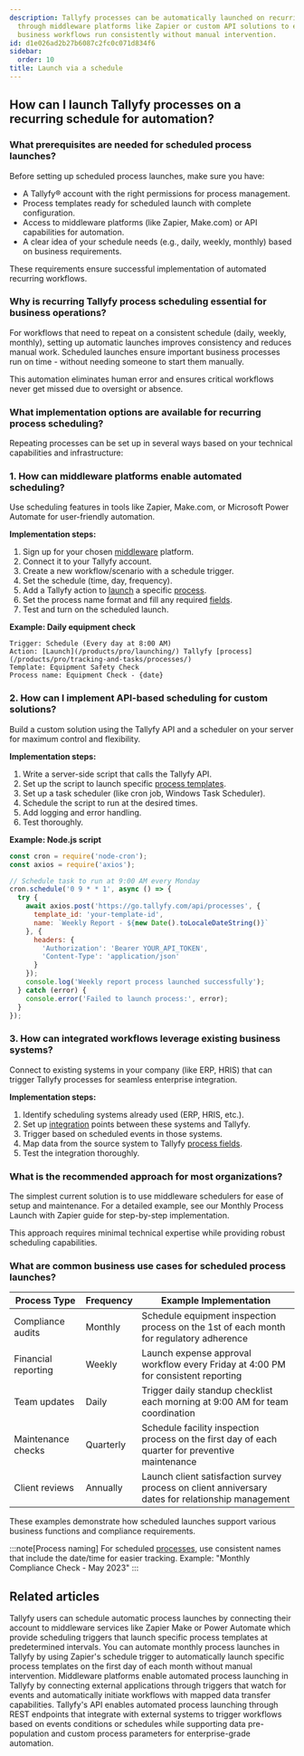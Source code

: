 ```yaml
---
description: Tallyfy processes can be automatically launched on recurring schedules
  through middleware platforms like Zapier or custom API solutions to ensure critical
  business workflows run consistently without manual intervention.
id: d1e026ad2b27b6087c2fc0c071d834f6
sidebar:
  order: 10
title: Launch via a schedule
---
```



## How can I launch Tallyfy processes on a recurring schedule for automation?

### What prerequisites are needed for scheduled process launches?

Before setting up scheduled process launches, make sure you have:
- A Tallyfy® account with the right permissions for process management.
- Process templates ready for scheduled launch with complete configuration.
- Access to middleware platforms (like Zapier, Make.com) or API capabilities for automation.
- A clear idea of your schedule needs (e.g., daily, weekly, monthly) based on business requirements.

These requirements ensure successful implementation of automated recurring workflows.

### Why is recurring Tallyfy process scheduling essential for business operations?

For workflows that need to repeat on a consistent schedule (daily, weekly, monthly), setting up automatic launches improves consistency and reduces manual work. Scheduled launches ensure important business processes run on time - without needing someone to start them manually.

This automation eliminates human error and ensures critical workflows never get missed due to oversight or absence.

### What implementation options are available for recurring process scheduling?

Repeating processes can be set up in several ways based on your technical capabilities and infrastructure:

### 1. How can middleware platforms enable automated scheduling?

Use scheduling features in tools like Zapier, Make.com, or Microsoft Power Automate for user-friendly automation.

**Implementation steps:**
<Steps>
1. Sign up for your chosen [middleware](/products/pro/integrations/middleware/) platform.
2. Connect it to your Tallyfy account.
3. Create a new workflow/scenario with a schedule trigger.
4. Set the schedule (time, day, frequency).
5. Add a Tallyfy action to [launch](/products/pro/launching/) a specific [process](/products/pro/tracking-and-tasks/processes/).
6. Set the process name format and fill any required [fields](/products/pro/tracking-and-tasks/tasks/what-are-form-fields-in-tallyfy/).
7. Test and turn on the scheduled launch.
</Steps>

**Example: Daily equipment check**
```
Trigger: Schedule (Every day at 8:00 AM)
Action: [Launch](/products/pro/launching/) Tallyfy [process](/products/pro/tracking-and-tasks/processes/)
Template: Equipment Safety Check
Process name: Equipment Check - {date}
```

### 2. How can I implement API-based scheduling for custom solutions?

Build a custom solution using the Tallyfy API and a scheduler on your server for maximum control and flexibility.

**Implementation steps:**
<Steps>
1. Write a server-side script that calls the Tallyfy API.
2. Set up the script to launch specific [process templates](/products/pro/documenting/templates/).
3. Set up a task scheduler (like cron job, Windows Task Scheduler).
4. Schedule the script to run at the desired times.
5. Add logging and error handling.
6. Test thoroughly.
</Steps>

**Example: Node.js script**
```javascript
const cron = require('node-cron');
const axios = require('axios');

// Schedule task to run at 9:00 AM every Monday
cron.schedule('0 9 * * 1', async () => {
  try {
    await axios.post('https://go.tallyfy.com/api/processes', {
      template_id: 'your-template-id',
      name: `Weekly Report - ${new Date().toLocaleDateString()}`
    }, {
      headers: {
        'Authorization': 'Bearer YOUR_API_TOKEN',
        'Content-Type': 'application/json'
      }
    });
    console.log('Weekly report process launched successfully');
  } catch (error) {
    console.error('Failed to launch process:', error);
  }
});
```

### 3. How can integrated workflows leverage existing business systems?

Connect to existing systems in your company (like ERP, HRIS) that can trigger Tallyfy processes for seamless enterprise integration.

**Implementation steps:**
<Steps>
1. Identify scheduling systems already used (ERP, HRIS, etc.).
2. Set up [integration](/products/pro/integrations/) points between these systems and Tallyfy.
3. Trigger based on scheduled events in those systems.
4. Map data from the source system to Tallyfy [process fields](/products/pro/tracking-and-tasks/tasks/what-are-form-fields-in-tallyfy/).
5. Test the integration thoroughly.
</Steps>

### What is the recommended approach for most organizations?

The simplest current solution is to use middleware schedulers for ease of setup and maintenance. For a detailed example, see our Monthly Process Launch with Zapier guide for step-by-step implementation.

This approach requires minimal technical expertise while providing robust scheduling capabilities.

### What are common business use cases for scheduled process launches?

| Process Type | Frequency | Example Implementation |
|--------------|-----------|------------------------|
| Compliance audits | Monthly | Schedule equipment inspection process on the 1st of each month for regulatory adherence |
| Financial reporting | Weekly | Launch expense approval workflow every Friday at 4:00 PM for consistent reporting |
| Team updates | Daily | Trigger daily standup checklist each morning at 9:00 AM for team coordination |
| Maintenance checks | Quarterly | Schedule facility inspection process on the first day of each quarter for preventive maintenance |
| Client reviews | Annually | Launch client satisfaction survey process on client anniversary dates for relationship management |

These examples demonstrate how scheduled launches support various business functions and compliance requirements.

:::note[Process naming]
For scheduled [processes](/products/pro/tracking-and-tasks/processes/), use consistent names that include the date/time for easier tracking. Example: "Monthly Compliance Check - May 2023"
:::


## Related articles
<CardGrid>
<LinkTitleCard header="<b>Launching > Automatically schedule a process</b>" href="/products/pro/launching/how-can-i-schedule-a-process-in-tallyfy-using-middleware/" > Tallyfy users can schedule automatic process launches by connecting their account to middleware services like Zapier Make or Power Automate which provide scheduling triggers that launch specific process templates at predetermined intervals. </LinkTitleCard>
<LinkTitleCard header="<b>Zapier > Automate monthly process launch with Zapier</b>" href="/products/pro/integrations/middleware/zapier/how-to-automate-monthly-process-launch-with-zapier/" > You can automate monthly process launches in Tallyfy by using Zapier's schedule trigger to automatically launch specific process templates on the first day of each month without manual intervention. </LinkTitleCard>
<LinkTitleCard header="<b>Triggers > Launch via middleware</b>" href="/products/pro/launching/triggers/via-middleware/" > Middleware platforms enable automated process launching in Tallyfy by connecting external applications through triggers that watch for events and automatically initiate workflows with mapped data transfer capabilities. </LinkTitleCard>
<LinkTitleCard header="<b>Triggers > Launch via API</b>" href="/products/pro/launching/triggers/via-api/" > Tallyfy's API enables automated process launching through REST endpoints that integrate with external systems to trigger workflows based on events conditions or schedules while supporting data pre-population and custom process parameters for enterprise-grade automation. </LinkTitleCard>
</CardGrid>